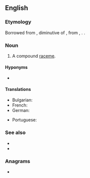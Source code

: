 ==English==
{{wikipedia}}

===Etymology===
Borrowed from {{bor|en|la|pānicula}}, diminutive of {{m|la|pānus||ear of millet, literally 'thread wound on a bobbin'}}, from {{etyl|grc|en}} {{m|grc|πῆνος||web}}, {{m|grc|πηνίον||bobbin}}. {{doublet|en|panocha}}.

===Noun===
{{en-noun}}

# {{lb|en|botany}} A compound [[raceme]].

====Hyponyms====
* {{l|en|tassel}}

====Translations====
{{trans-top|a compound raceme}}
* Bulgarian: {{t+|bg|метла|f}}
* French: {{t+|fr|panicule|f}}
* German: {{t+|de|Rispe|f}}
{{trans-mid}}
* Portuguese: {{t|pt|panícula|f}}
{{trans-bottom}}

===See also===
* {{l|en|corymb}}
* {{l|en|thyrse}}

===Anagrams===
* {{anagrams|en|a=aceilnp|Calpine|capelin|capline|in place|pelican|pinacle}}